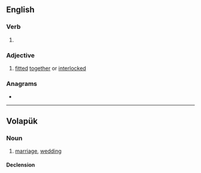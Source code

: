 ==English==

===Verb===
{{head|en|verb form}}

# {{en-past of|mate}}

===Adjective===
{{en-adj|-}}

# [[fitted]] [[together]] or [[interlocked]]

===Anagrams===
* {{anagrams|en|ADMET|DATEM|tamed}}

----

==Volapük==

===Noun===
{{vo-noun}}

# [[marriage]], [[wedding]]

====Declension====
{{vo-decl-noun}}